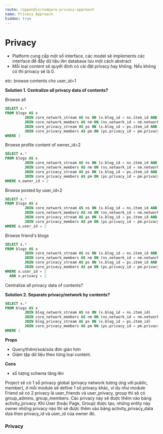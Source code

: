 ```yaml
---
route: /appendix/compare-privacy-approach
name: Privacy Approach
hidden: true
---
```


# Privacy

- Platform cung cấp một số interface, các model sẽ implements các interface để đẩy dữ liệu lên database lưu một cách
  abstract
- Mỗi loại content sẽ quyết định có cài đặt privacy hay không. Nếu không có thì privacy sẽ là 0.

etc: browse contents cho user_id=1

**Solution 1. Centralize all privacy data of contents?**

Browse all

```sql
SELECT x.*
FROM blogs AS x
         JOIN core_network_stream AS ns ON (x.blog_id = ns.item_id AND ns.item_type = "blog")
         JOIN core_network_members AS nm ON (ns.network_id = nm.network_user AND nm.user_id = 1)
         JOIN core_privacy_stream AS ps ON (x.blog_id = ps.item_id AND x.item_type = "blog")
         JOIN core_privacy_members AS pm ON (ps.privacy_id = pm.privacy_id AND pm.user_id = 1)
WHERE 1
```

Browse profile content of owner_id=2

```sql
SELECT x.*
FROM blogs AS x
         JOIN core_network_stream AS ns ON (x.blog_id = ns.item_id AND ns.item_type = "blog")
         JOIN core_network_members AS nm ON (ns.network_id = nm.network_user AND nm.user_id = 1)
         JOIN core_privacy_stream AS ps ON (x.blog_id = ps.item_id AND x.item_type = "blog")
         JOIN core_privacy_members AS pm ON (ps.privacy_id = pm.privacy_id AND pm.user_id = 1)
WHERE x.owner_id = 2
```

Browse posted by user_id=2

```sql
SELECT x.*
FROM blogs AS x
         JOIN core_network_stream AS ns ON (x.blog_id = ns.item_id AND ns.item_type = "blog")
         JOIN core_network_members AS nm ON (ns.network_id = nm.network_user AND nm.user_id = 1)
         JOIN core_privacy_stream AS ps ON (x.blog_id = ps.item_id AND x.item_type = "blog")
         JOIN core_privacy_members AS pm ON (ps.privacy_id = pm.privacy_id AND pm.user_id = 1)
WHERE x.user_id = 2
```

Browse friend's blogs

```sql
SELECT x.*
FROM blogs AS x
         JOIN core_network_stream AS ns ON (x.blog_id = ns.item_id AND ns.item_type = "blog")
         JOIN core_network_members AS nm ON (ns.network_id = nm.network_user AND nm.user_id = 1)
         JOIN core_privacy_stream AS ps ON (x.blog_id = ps.item_id AND x.item_type = "blog")
         JOIN core_privacy_members AS pm ON (ps.privacy_id = pm.privacy_id AND pm.user_id = 1)
WHERE x.user_id = 2
  AND x.privacy = 2
```

Centralize all privacy data of contents?

**Solution 2. Separate privacy/network by contents?**

```sql
SELECT x.*
FROM blogs AS x
         JOIN blog_network_stream AS ns ON (x.blog_id = ns.item_id)
         JOIN core_network_members AS nm ON (ns.network_id = nm.network_user AND nm.user_id = 1)
         JOIN blog_privacy_stream AS ps ON (x.blog_id = ps.item_id)
         JOIN core_privacy_members AS pm ON (ps.privacy_id = pm.privacy_id AND pm.user_id = 1)
WHERE 1
```

**Props**

- Query/thêm/xoá/sửa đơn giản hơn
- Giảm tập dữ liệu theo từng loại content.

**Cons**

- số lượng schema tăng lên

Project sẽ có 1 số privacy global (privacy network tương ứng với public, member), ở mỗi module sẽ define 1 số privacy
khác, ví dụ như module Friend sẽ có 2 privacy là user_friends và user_privacy, group thì sẽ có group_admins,
group_members. Các privacy này sẽ được thêm vào bảng activity_privacy. Khi User (hoặc Page, Group) được tạo, những
entity này owner những privacy nào thì sẽ được thêm vào bảng activity_privacy_data dựa theo privacy_id và user_id của
owner đó.

### Privacy
